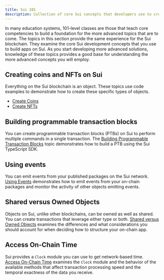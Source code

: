 ```yaml
---
title: Sui 101
description: Collection of core Sui concepts that developers use to create objects and interact with them on the Sui blockchain. 
---
```


In many education systems, 101-level classes are those that teach core competencies to build a foundation for the more advanced topics that are to come. The topics in this section provide the same experience for the Sui blockchain. They examine the core Sui development concepts that you use to build apps on Sui. As you start developing more advanced solutions, knowledge of these topics provides a good base for understanding the more advanced concepts you will employ.

## Creating coins and NFTs on Sui

Everything on the Sui blockchain is an object. These topics use code examples to demonstrate how to create these specific types of objects. 

- [Create Coins](./sui-101/create-coin.mdx)
- [Create NFTs](./sui-101/create-nft.mdx)

## Building programmable transaction blocks

You can create programmable transaction blocks (PTBs) on Sui to perform multiple commands in a single transaction. The [Building Programmable Transaction Blocks](./sui-101/working-with-ptbs.mdx) topic demonstrates how to build a PTB using the Sui TypeScript SDK.

## Using events

You can emit events from your published packages on the Sui network. [Using Events](./sui-101/using-events.mdx) demonstrates how to emit events from your on-chain packages and monitor the activity of other objects emitting events. 

## Shared versus Owned Objects

Objects on Sui, unlike other blockchains, can be owned as well as shared. You can create transactions that leverage either type or both. [Shared versus Owned Objects](./sui-101/shared-owned.mdx) examines the differences and what considerations you should account for when deciding how to structure your on-chain app. 

## Access On-Chain Time

Sui provides a `Clock` module you can use to get network-based time. [Access On-Chain Time](./sui-101/access-time.mdx) examines the `Clock` module and the behavior of the available methods that affect transaction processing speed and the temporal exactness of the data you receive.